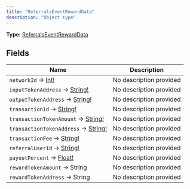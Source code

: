 ```yaml
---
title: "ReferralsEventRewardData"
description: "Object type"
---
```


**Type:** [ReferralsEventRewardData](/api-reference/types/referralseventrewarddata)

## Fields

| Name | Description |
|------|-------------|
| `networkId` → [Int!](/api-reference/types/int) | No description provided |
| `inputTokenAddress` → [String!](/api-reference/types/string) | No description provided |
| `outputTokenAddress` → [String!](/api-reference/types/string) | No description provided |
| `transactionId` → [String!](/api-reference/types/string) | No description provided |
| `transactionTokenAmount` → [String!](/api-reference/types/string) | No description provided |
| `transactionTokenAddress` → [String!](/api-reference/types/string) | No description provided |
| `transactionFee` → [String!](/api-reference/types/string) | No description provided |
| `referralUserId` → [String!](/api-reference/types/string) | No description provided |
| `payoutPercent` → [Float!](/api-reference/types/float) | No description provided |
| `rewardTokenAmount` → String | No description provided |
| `rewardTokenAddress` → String | No description provided |

